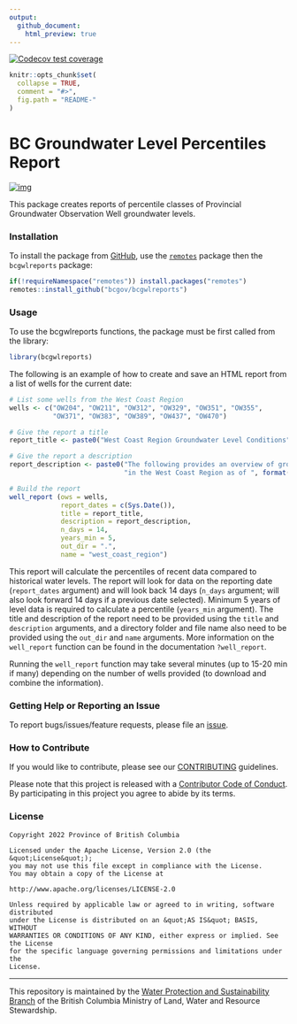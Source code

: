 ```yaml
---
output:
  github_document:
    html_preview: true
---
```


<!-- badges: start -->
  [![Codecov test coverage](https://codecov.io/gh/bcgov/bcgwlreports/branch/main/graph/badge.svg)](https://app.codecov.io/gh/bcgov/bcgwlreports?branch=main)
  <!-- badges: end -->

```r
knitr::opts_chunk$set(
  collapse = TRUE,
  comment = "#>",
  fig.path = "README-"
)
```


# BC Groundwater Level Percentiles Report

[![img](https://img.shields.io/badge/Lifecycle-Maturing-007EC6)](https://github.com/bcgov/repomountie/blob/master/doc/lifecycle-badges.md)

This package creates reports of percentile classes of Provincial Groundwater Observation Well groundwater levels.

### Installation

To install the package from [GitHub](https://github.com/bcgov/bcgwlreports), use the [`remotes`](https://cran.r-project.org/package=remotes) package then the `bcgwlreports` package:

```r
if(!requireNamespace("remotes")) install.packages("remotes")
remotes::install_github("bcgov/bcgwlreports")
```


### Usage

To use the bcgwlreports functions, the package must be first called from the library:

```r
library(bcgwlreports)
```

The following is an example of how to create and save an HTML report from a list of wells for the current date:

```r
# List some wells from the West Coast Region
wells <- c("OW204", "OW211", "OW312", "OW329", "OW351", "OW355", 
           "OW371", "OW383", "OW389", "OW437", "OW470")

# Give the report a title
report_title <- paste0("West Coast Region Groundwater Level Conditions")

# Give the report a description
report_description <- paste0("The following provides an overview of groundwater (GW) conditions ",
                             "in the West Coast Region as of ", format(Sys.Date(), format = "%B %d, %Y"), ".")

# Build the report
well_report (ows = wells,
             report_dates = c(Sys.Date()),
             title = report_title,
             description = report_description,
             n_days = 14,
             years_min = 5,
             out_dir = ".",
             name = "west_coast_region")
```

This report will calculate the percentiles of recent data compared to historical water levels. The report will look for data on the reporting date (`report_dates` argument) and will look back 14 days (`n_days` argument; will also look forward 14 days if a previous date selected). Minimum 5 years of level data is required to calculate a percentile (`years_min` argument). The title and description of the report need to be provided using the `title` and `description` arguments, and a directory folder and file name also need to be provided using the `out_dir` and `name` arguments.
More information on the `well_report` function can be found in the documentation `?well_report`.

Running the `well_report` function may take several minutes (up to 15-20 min if many) depending on the number of wells provided (to download and combine the information).


### Getting Help or Reporting an Issue

To report bugs/issues/feature requests, please file an [issue](https://github.com/bcgov/groundwater-level-review-report/issues).

### How to Contribute

If you would like to contribute, please see our [CONTRIBUTING](CONTRIBUTING.md) guidelines.

Please note that this project is released with a [Contributor Code of Conduct](CODE_OF_CONDUCT.md). By participating in 
this project you agree to abide by its terms.

### License

```
Copyright 2022 Province of British Columbia

Licensed under the Apache License, Version 2.0 (the &quot;License&quot;);
you may not use this file except in compliance with the License.
You may obtain a copy of the License at

http://www.apache.org/licenses/LICENSE-2.0

Unless required by applicable law or agreed to in writing, software distributed
under the License is distributed on an &quot;AS IS&quot; BASIS, WITHOUT
WARRANTIES OR CONDITIONS OF ANY KIND, either express or implied. See the License
for the specific language governing permissions and limitations under the
License.
```

---

This repository is maintained by the [Water Protection and Sustainability Branch](https://www2.gov.bc.ca/gov/content/environment/air-land-water/water) of the British Columbia Ministry of Land, Water and Resource Stewardship.
